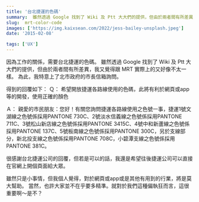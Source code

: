 ```yaml
---
title: '台北捷運的色碼'
summary:  雖然透過 Google 找到了 Wiki 及 Ptt 大大們的提供，但由於兩者間有所差異，我又覺得跟 MRT 實際上的又好像不太一樣。為此，我特意上了北市政府的市長信箱詢問。
slug:  mrt-color-code
images: ['https://img.kaixsean.com/2022/jess-bailey-unsplash.jpeg']
date: '2015-02-08'

tags: ['UX']
---
```

因為工作的關係，需要台北捷運的色碼。
雖然透過 Google 找到了 Wiki 及 Ptt 大大們的提供，但由於兩者間有所差異，我又覺得跟 MRT 實際上的又好像不太一樣。
為此，我特意上了北市政府的市長信箱詢問。

得到的回覆如下：
Ｑ：
希望開放捷運各路線使用的色碼，此將有利於網頁或app等的開發，使用正確的顏色

Ａ：
親愛的市民朋友：您好！有關您詢問捷運各路線使用之色號一事，捷運1號文湖線之色號係採用PANTONE 730C、2號淡水信義線之色號係採用PANTONE 711C、3號松山新店線之色號係採用PANTONE 3415C、4號中和新蘆線之色號係採用PANTONE 137C、5號板南線之色號係採用PANTONE 300C，另於支線部分，新北投支線之色號係採用PANTONE 708C，小碧潭支線之色號係採用PANTONE 381C。

很感謝台北捷運公司的回覆，但若是可以的話，我還是希望往後捷運公司可以直接在官網上開個頁面給大眾。

雖然只是小事情，但我個人覺得，對於網頁或app或是其他有用到的行業，將是莫大幫助。
當然，也許大家並不在乎要多精準。就對於我們這種偏執狂而言，這很重要啊～是不？